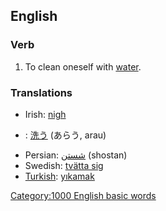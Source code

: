 ==English==

===Verb===
#To clean oneself with [[water]].


===Translations===
*Irish: [[nigh#Irish|nigh]]
*{{ja}}: [[洗う]] (あらう, arau)
*Persian: [[شستن]]  (shostan) 
*Swedish: [[tvätta sig]]
*[[Turkish]]: [[yıkamak]]
[[Category:1000 English basic words]]